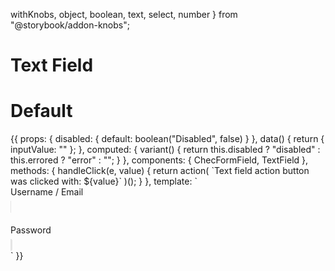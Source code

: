   withKnobs,
  object,
  boolean,
  text,
  select,
  number
} from "@storybook/addon-knobs";

<Meta title="Form fields/Form Login" component={TextField} />

# Text Field

<Props of={TextField} />

# Default

<Preview>
  <Story name="Defaults">
    {{
      props: {
        disabled: {
          default: boolean("Disabled", false)
        }
      },
      data() {
        return { inputValue: "" };
      },
      computed: {
        variant() {
          return this.disabled ? "disabled" : this.errored ? "error" : "";
        }
      },
      components: {
        ChecFormField,
        TextField
      },
      methods: {
        handleClick(e, value) {
          return action(
            `Text field action button was clicked with: ${value}`
          )();
        }
      },
      template: `
        <div class="py-16 flex justify-center">
          <ChecFormField
            @action-click="handleClick"
            class="w-full max-w-sm"
          >
            <div style="margin-bottom:7px;font-size: 14px;">
              Username / Email
            </div>
            <TextField
              name="input-name"
              placeholder="Username / Email"
              v-model="inputValue"
              style="border: 1px solid #E5E5E5;border-radius: 8px;"
              />
            <div style="margin-bottom:7px;margin-top:20px;font-size: 14px;">
              Password
            </div>
            <TextField
              name="input-name"
              placeholder="Password"
              v-model="inputValue"
              style="border: 1px solid #E5E5E5;border-radius: 8px;"
              />
          </ChecFormField>
        </div>`
    }}
  </Story>
</Preview>
